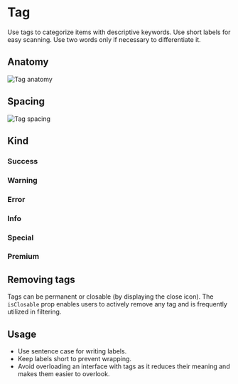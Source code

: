 

<Meta of={TagStories} />

# Tag

Use tags to categorize items with descriptive keywords. Use short labels for easy scanning. Use two words only if necessary to differentiate it.
<Canvas of={TagStories.TagStory} />

## Anatomy

![Tag anatomy](./docs/tag-anatomy.png)


## Spacing
![Tag spacing](./docs/tag-spacing.png)

## Kind

### Success
<Canvas of={TagStories.SuccessTag} />

### Warning
<Canvas of={TagStories.WarningTag} />

### Error
<Canvas of={TagStories.ErrorTag} />

### Info
<Canvas of={TagStories.InfoTag} />

### Special
<Canvas of={TagStories.SpecialTag} />

### Premium
<Canvas of={TagStories.PremiumTag} />


## Removing tags
Tags can be permanent or closable (by displaying the close icon). The `isClosable` prop enables users to actively remove any tag and is frequently utilized in filtering.

<Canvas of={TagStories.TagCloseStory} />

## Usage

- Use sentence case for writing labels.
- Keep labels short to prevent wrapping.
- Avoid overloading an interface with tags as it reduces their meaning and makes them easier to overlook.
